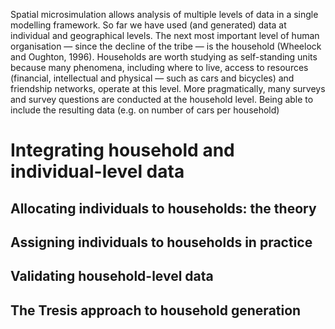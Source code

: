 Spatial microsimulation allows analysis of multiple levels of data in a single
modelling framework. So far we have used (and generated) data at individual
and geographical levels. The next most important level of human organisation
--- since the decline of the tribe --- is the household (Wheelock and Oughton, 1996).
Households are worth studying as self-standing units because many phenomena,
including where to live, access to resources (financial, intellectual and
physical --- such as cars and bicycles) and friendship networks, operate at this
level. More pragmatically, many surveys and survey questions are conducted at
the household level. Being able to include the resulting data
(e.g. on number of cars per household)

# Integrating household and individual-level data

## Allocating individuals to households: the theory

## Assigning individuals to households in practice

## Validating household-level data

## The Tresis approach to household generation

## 


